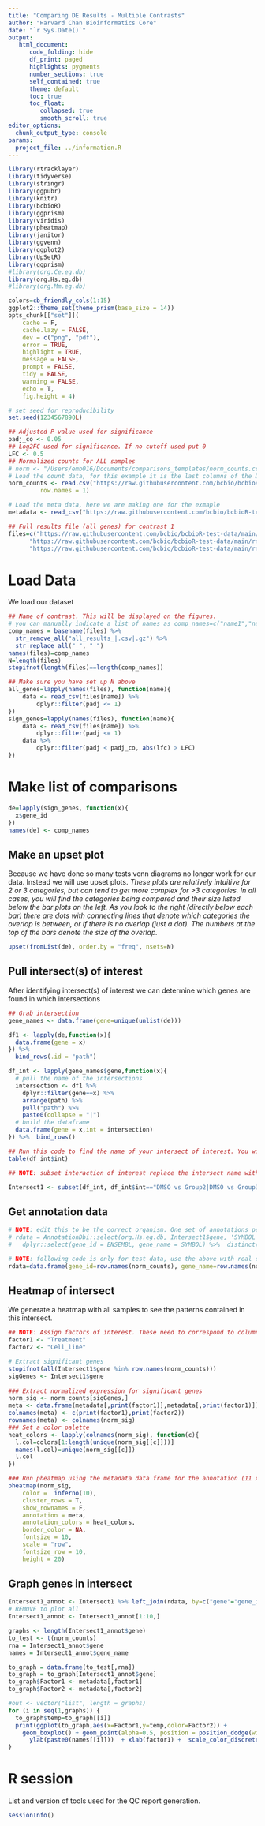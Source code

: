 ```yaml
---
title: "Comparing DE Results - Multiple Contrasts"
author: "Harvard Chan Bioinformatics Core"
date: "`r Sys.Date()`"
output:
   html_document:
      code_folding: hide
      df_print: paged
      highlights: pygments
      number_sections: true
      self_contained: true
      theme: default
      toc: true
      toc_float:
         collapsed: true
         smooth_scroll: true
editor_options: 
  chunk_output_type: console
params:
  project_file: ../information.R
---
```


```r
library(rtracklayer)
library(tidyverse)
library(stringr)
library(ggpubr)
library(knitr)
library(bcbioR)
library(ggprism)
library(viridis)
library(pheatmap)
library(janitor)
library(ggvenn)
library(ggplot2)
library(UpSetR)
library(ggprism)
#library(org.Ce.eg.db)
library(org.Hs.eg.db)
#library(org.Mm.eg.db)

colors=cb_friendly_cols(1:15)
ggplot2::theme_set(theme_prism(base_size = 14))
opts_chunk[["set"]](
    cache = F,
    cache.lazy = FALSE,
    dev = c("png", "pdf"),
    error = TRUE,
    highlight = TRUE,
    message = FALSE,
    prompt = FALSE,
    tidy = FALSE,
    warning = FALSE,
    echo = T, 
    fig.height = 4)

# set seed for reproducibility
set.seed(1234567890L)
```


```r
## Adjusted P-value used for significance
padj_co <- 0.05
## Log2FC used for significance. If no cutoff used put 0
LFC <- 0.5
## Normalized counts for ALL samples
# norm <- "/Users/emb016/Documents/comparisons_templates/norm_counts.csv"
# Load the count data, for this example it is the last columns of the DE table
norm_counts <- read.csv("https://raw.githubusercontent.com/bcbio/bcbioR-test-data/main/rnaseq/cross-comparison/norm_counts.csv.gz",
         row.names = 1)

# Load the meta data, here we are making one for the exmaple
metadata <- read_csv("https://raw.githubusercontent.com/bcbio/bcbioR-test-data/main/rnaseq/cross-comparison/meta.csv.gz") %>% as.data.frame()

## Full results file (all genes) for contrast 1
files=c("https://raw.githubusercontent.com/bcbio/bcbioR-test-data/main/rnaseq/cross-comparison/all_results_DMSO_vs_Group1.csv.gz",
      "https://raw.githubusercontent.com/bcbio/bcbioR-test-data/main/rnaseq/cross-comparison/all_results_DMSO_vs_Group2.csv.gz",
      "https://raw.githubusercontent.com/bcbio/bcbioR-test-data/main/rnaseq/cross-comparison/all_results_DMSO_vs_Group3.csv.gz")

```

# Load Data

We load our dataset

```r

## Name of contrast. This will be displayed on the figures.
# you can manually indicate a list of names as comp_names=c("name1","name2"...)
comp_names = basename(files) %>%
  str_remove_all("all_results_|.csv|.gz") %>%
  str_replace_all("_", " ")
names(files)=comp_names
N=length(files)
stopifnot(length(files)==length(comp_names))

## Make sure you have set up N above
all_genes=lapply(names(files), function(name){
    data <- read_csv(files[name]) %>%
        dplyr::filter(padj <= 1)
})
sign_genes=lapply(names(files), function(name){
    data <- read_csv(files[name]) %>%
        dplyr::filter(padj <= 1)
    data %>%
        dplyr::filter(padj < padj_co, abs(lfc) > LFC)
})
```


# Make list of comparisons

```r
de=lapply(sign_genes, function(x){
  x$gene_id
})
names(de) <- comp_names
```

## Make an upset plot

Because we have done so many tests venn diagrams no longer work for our data. Instead we will use upset plots. *These plots are relatively intuitive for 2 or 3 categories, but can tend to get more complex for >3 categories. In all cases, you will find the categories being compared and their size listed below the bar plots on the left. As you look to the right (directly below each bar) there are dots with connecting lines that denote which categories the overlap is between, or if there is no overlap (just a dot). The numbers at the top of the bars denote the size of the overlap.*

```r
upset(fromList(de), order.by = "freq", nsets=N)
```

## Pull intersect(s) of interest

After identifying intersect(s) of interest we can determine which genes are found in which intersections

```r
## Grab intersection
gene_names <- data.frame(gene=unique(unlist(de)))

df1 <- lapply(de,function(x){
  data.frame(gene = x)
}) %>% 
  bind_rows(.id = "path")

df_int <- lapply(gene_names$gene,function(x){
  # pull the name of the intersections
  intersection <- df1 %>% 
    dplyr::filter(gene==x) %>% 
    arrange(path) %>% 
    pull("path") %>% 
    paste0(collapse = "|")
  # build the dataframe
  data.frame(gene = x,int = intersection)
}) %>%  bind_rows()
```

```r
## Run this code to find the name of your intersect of interest. You will use this in the next code chunk
table(df_int$int)
```

```r
## NOTE: subset interaction of interest replace the intersect name with the name of the intersect from above. You can copy and paste the below commands to grab multiple intersects.

Intersect1 <- subset(df_int, df_int$int=="DMSO vs Group2|DMSO vs Group3")
```

## Get annotation data

```r
# NOTE: edit this to be the correct organism. One set of annotations per intersect.
# rdata = AnnotationDbi::select(org.Hs.eg.db, Intersect1$gene, 'SYMBOL', 'ENSEMBL') %>%
#   dplyr::select(gene_id = ENSEMBL, gene_name = SYMBOL) %>%  distinct(gene_id, .keep_all = T)

# NOTE: following code is only for test data, use the above with real data
rdata=data.frame(gene_id=row.names(norm_counts), gene_name=row.names(norm_counts))
```

## Heatmap of intersect

We generate a heatmap with all samples to see the patterns contained in this intersect. 

```r
## NOTE: Assign factors of interest. These need to correspond to columns in your metadata.
factor1 <- "Treatment"
factor2 <- "Cell_line"

# Extract significant genes
stopifnot(all(Intersect1$gene %in% row.names(norm_counts)))
sigGenes <- Intersect1$gene
  
### Extract normalized expression for significant genes 
norm_sig <- norm_counts[sigGenes,] 
meta <- data.frame(metadata[,print(factor1)],metadata[,print(factor1)])
colnames(meta) <- c(print(factor1),print(factor2))
rownames(meta) <- colnames(norm_sig)
### Set a color palette
heat_colors <- lapply(colnames(norm_sig), function(c){
  l.col=colors[1:length(unique(norm_sig[[c]]))]
  names(l.col)=unique(norm_sig[[c]])
  l.col
})

### Run pheatmap using the metadata data frame for the annotation (11 x 5)
pheatmap(norm_sig, 
    color =  inferno(10), 
    cluster_rows = T, 
    show_rownames = F,
    annotation = meta, 
    annotation_colors = heat_colors,
    border_color = NA, 
    fontsize = 10, 
    scale = "row", 
    fontsize_row = 10, 
    height = 20)
```

## Graph genes in intersect

```r
Intersect1_annot <- Intersect1 %>% left_join(rdata, by=c("gene"="gene_id"))
# REMOVE to plot all
Intersect1_annot <- Intersect1_annot[1:10,]

graphs <- length(Intersect1_annot$gene)
to_test <- t(norm_counts)
rna = Intersect1_annot$gene
names = Intersect1_annot$gene_name

to_graph = data.frame(to_test[,rna])
to_graph = to_graph[Intersect1_annot$gene]
to_graph$Factor1 <- metadata[,factor1]
to_graph$Factor2 <- metadata[,factor2]

#out <- vector("list", length = graphs)
for (i in seq(1,graphs)) {
  to_graph$temp=to_graph[[i]]
  print(ggplot(to_graph,aes(x=Factor1,y=temp,color=Factor2)) +
    geom_boxplot() + geom_point(alpha=0.5, position = position_dodge(width = .75)) +
      ylab(paste0(names[[i]]))  + xlab(factor1) +  scale_color_discrete(name = "Covariate"))
}
```

# R session

List and version of tools used for the QC report generation.

```r
sessionInfo()
```
